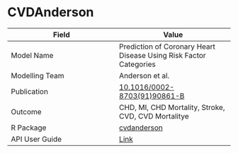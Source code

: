 # CVDAnderson

| Field         | Value         |
| ------------- |-------------- |
| Model Name    | Prediction of Coronary Heart Disease Using Risk Factor Categories |
| Modelling Team| Anderson et al.|
| Publication   | [10.1016/0002-8703(91)90861-B](https://doi.org/10.1016/0002-8703(91)90861-B)|
| Outcome       | CHD, MI, CHD Mortality, Stroke, CVD, CVD Mortalitye |
| R Package     | [cvdanderson](https://github.com/resplab/cvdanderson)|
| API User Guide| [Link](https://resplab.github.io/prismguide/api-users-guide.html#cvdanderson-1)          |

